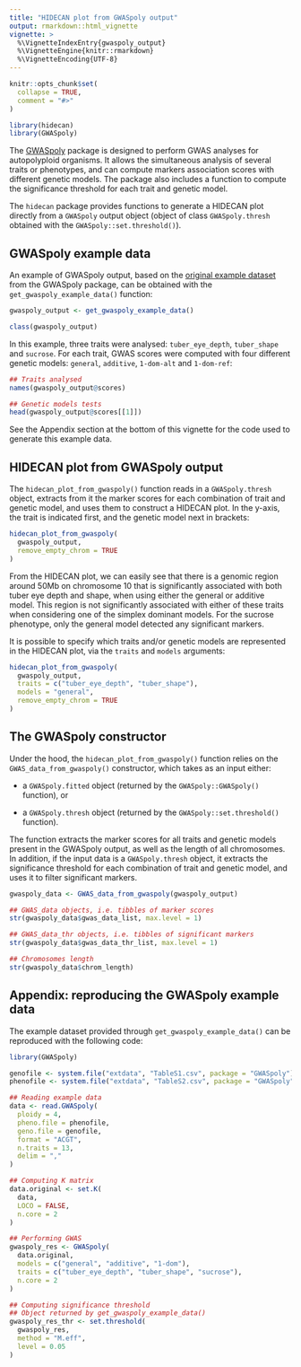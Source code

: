 ```yaml
---
title: "HIDECAN plot from GWASpoly output"
output: rmarkdown::html_vignette
vignette: >
  %\VignetteIndexEntry{gwaspoly_output}
  %\VignetteEngine{knitr::rmarkdown}
  %\VignetteEncoding{UTF-8}
---
```


```r
knitr::opts_chunk$set(
  collapse = TRUE,
  comment = "#>"
)
```

```r
library(hidecan)
library(GWASpoly)
```

The [GWASpoly](https://github.com/jendelman/GWASpoly) package is designed to perform GWAS analyses for autopolyploid organisms. It allows the simultaneous analysis of several traits or phenotypes, and can compute markers association scores with different genetic models. The package also includes a function to compute the significance threshold for each trait and genetic model.

The `hidecan` package provides functions to generate a HIDECAN plot directly from a `GWASpoly` output object (object of class `GWASpoly.thresh` obtained with the `GWASpoly::set.threshold()`).

## GWASpoly example data

An example of GWASpoly output, based on the [original example dataset](https://acsess.onlinelibrary.wiley.com/doi/10.3835/plantgenome2015.08.0073) from the GWASpoly package, can be obtained with the `get_gwaspoly_example_data()` function:

```r
gwaspoly_output <- get_gwaspoly_example_data()

class(gwaspoly_output)
```

In this example, three traits were analysed: `tuber_eye_depth`, `tuber_shape` and `sucrose`. For each trait, GWAS scores were computed with four different genetic models: `general`, `additive`, `1-dom-alt` and `1-dom-ref`:

```r
## Traits analysed
names(gwaspoly_output@scores)

## Genetic models tests
head(gwaspoly_output@scores[[1]])
```

See the Appendix section at the bottom of this vignette for the code used to generate this example data.

## HIDECAN plot from GWASpoly output

The `hidecan_plot_from_gwaspoly()` function reads in a `GWASpoly.thresh` object, extracts from it the marker scores for each combination of trait and genetic model, and uses them to construct a HIDECAN plot. In the y-axis, the trait is indicated first, and the genetic model next in brackets:

```r
hidecan_plot_from_gwaspoly(
  gwaspoly_output,
  remove_empty_chrom = TRUE  
)
```

From the HIDECAN plot, we can easily see that there is a genomic region around 50Mb on chromosome 10 that is significantly associated with both tuber eye depth and shape, when using either the general or additive model. This region is not significantly associated with either of these traits when considering one of the simplex dominant models. For the sucrose phenotype, only the general model detected any significant markers.

It is possible to specify which traits and/or genetic models are represented in the HIDECAN plot, via the `traits` and `models` arguments:

```r
hidecan_plot_from_gwaspoly(
  gwaspoly_output,
  traits = c("tuber_eye_depth", "tuber_shape"),
  models = "general",
  remove_empty_chrom = TRUE  
)
```

## The GWASpoly constructor

Under the hood, the `hidecan_plot_from_gwaspoly()` function relies on the `GWAS_data_from_gwaspoly()` constructor, which takes as an input either:

-   a `GWASpoly.fitted` object (returned by the `GWASpoly::GWASpoly()` function), or

-   a `GWASpoly.thresh` object (returned by the `GWASpoly::set.threshold()` function).

The function extracts the marker scores for all traits and genetic models present in the GWASpoly output, as well as the length of all chromosomes. In addition, if the input data is a `GWASpoly.thresh` object, it extracts the significance threshold for each combination of trait and genetic model, and uses it to filter significant markers.

```r
gwaspoly_data <- GWAS_data_from_gwaspoly(gwaspoly_output)

## GWAS_data objects, i.e. tibbles of marker scores
str(gwaspoly_data$gwas_data_list, max.level = 1)

## GWAS_data_thr objects, i.e. tibbles of significant markers
str(gwaspoly_data$gwas_data_thr_list, max.level = 1)

## Chromosomes length
str(gwaspoly_data$chrom_length)
```

## Appendix: reproducing the GWASpoly example data

The example dataset provided through `get_gwaspoly_example_data()` can be reproduced with the following code:

```r
library(GWASpoly)

genofile <- system.file("extdata", "TableS1.csv", package = "GWASpoly")
phenofile <- system.file("extdata", "TableS2.csv", package = "GWASpoly")

## Reading example data
data <- read.GWASpoly(
  ploidy = 4,
  pheno.file = phenofile,
  geno.file = genofile,
  format = "ACGT",
  n.traits = 13,
  delim = ","
)

## Computing K matrix
data.original <- set.K(
  data,
  LOCO = FALSE,
  n.core = 2
)

## Performing GWAS
gwaspoly_res <- GWASpoly(
  data.original,
  models = c("general", "additive", "1-dom"),
  traits = c("tuber_eye_depth", "tuber_shape", "sucrose"),
  n.core = 2
)

## Computing significance threshold
## Object returned by get_gwaspoly_example_data()
gwaspoly_res_thr <- set.threshold(
  gwaspoly_res, 
  method = "M.eff", 
  level = 0.05
)
```
